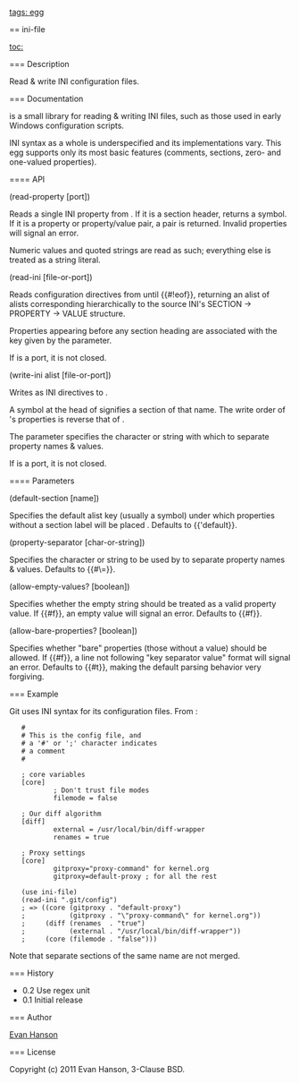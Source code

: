 [[tags: egg]]

== ini-file

[[toc:]]

=== Description

Read & write INI configuration files.

=== Documentation

{{ini-file}} is a small library for reading & writing INI files,
such as those used in early Windows configuration scripts.

INI syntax as a whole is underspecified and its implementations vary.
This egg supports only its most basic features (comments, sections,
zero- and one-valued properties).

==== API

<procedure>(read-property [port])</procedure>

Reads a single INI property from {{file-or-port}}. If it is a section header,
returns a symbol. If it is a property or property/value pair, a pair is
returned. Invalid properties will signal an error.

Numeric values and quoted strings are read as such; everything else is treated
as a string literal.

<procedure>(read-ini [file-or-port])</procedure>

Reads configuration directives from {{file-or-port}} until {{#!eof}},
returning an alist of alists corresponding hierarchically to the
source INI's SECTION -> PROPERTY -> VALUE structure.

Properties appearing before any section heading are associated
with the key given by the {{default-section}} parameter.

If {{file-or-port}} is a port, it is not closed.

<procedure>(write-ini alist [file-or-port])</procedure>

Writes {{alist}} as INI directives to {{file-or-port}}.

A symbol at the head of {{alist}} signifies a section of that name.
The write order of {{alist}}'s properties is reverse that of {{alist}}.

The {{property-separator}} parameter specifies the character or
string with which to separate property names & values.

If {{file-or-port}} is a port, it is not closed.

==== Parameters

<parameter>(default-section [name])</parameter>

Specifies the default alist key (usually a symbol) under which properties
without a section label will be placed {{read-ini}}. Defaults to {{'default}}.

<parameter>(property-separator [char-or-string])</parameter>

Specifies the character or string to be used by {{write-ini}} to separate
property names & values. Defaults to {{#\=}}.

<parameter>(allow-empty-values? [boolean])</parameter>

Specifies whether the empty string should be treated as a valid property value.
If {{#f}}, an empty value will signal an error. Defaults to {{#f}}.

<parameter>(allow-bare-properties? [boolean])</parameter>

Specifies whether "bare" properties (those without a value) should be allowed.
If {{#f}}, a line not following "key separator value" format will signal an
error. Defaults to {{#t}}, making the default parsing behavior very forgiving.

=== Example

Git uses INI syntax for its configuration files. From {{man git-config}}:

    #
    # This is the config file, and
    # a '#' or ';' character indicates
    # a comment
    #
    
    ; core variables
    [core]
            ; Don't trust file modes
            filemode = false
    
    ; Our diff algorithm
    [diff]
            external = /usr/local/bin/diff-wrapper
            renames = true
    
    ; Proxy settings
    [core]
            gitproxy="proxy-command" for kernel.org
            gitproxy=default-proxy ; for all the rest

    (use ini-file)
    (read-ini ".git/config")
    ; => ((core (gitproxy . "default-proxy")
    ;           (gitproxy . "\"proxy-command\" for kernel.org"))
    ;     (diff (renames  . "true")
    ;           (external . "/usr/local/bin/diff-wrapper"))
    ;     (core (filemode . "false")))

Note that separate sections of the same name are not merged.

=== History

* 0.2 Use regex unit
* 0.1 Initial release

=== Author

[[Evan Hanson]]

=== License

Copyright (c) 2011 Evan Hanson, 3-Clause BSD.
